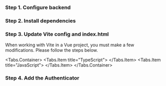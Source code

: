 
### Step 1. Configure backend

<QuickStartPullWeb />

### Step 2. Install dependencies

<QuickStartInstallWeb />

### Step 3. Update Vite config and index.html

When working with Vite in a Vue project, you must make a few modifications. Please follow the steps below.

<Tabs.Container>
  <Tabs.Item title="TypeScript">
    <VitePolyfill />
    <VitePolyfillTS />
  </Tabs.Item>
  <Tabs.Item title="JavaScript">
    <VitePolyfill />
  </Tabs.Item>
</Tabs.Container>

### Step 4. Add the Authenticator

<QuickStartAddWeb />

<TroubleshootingWeb />
